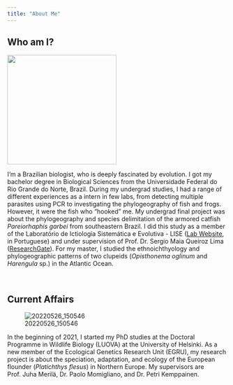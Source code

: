 ---
title: "About Me"
---


## Who am I?

<img src="images/profile1.jpg" width="250px">


I'm a Brazilian biologist, who is deeply fascinated by evolution. I got my bachelor degree in Biological Sciences from the Universidade Federal do Rio Grande do Norte, Brazil. During my undergrad studies, I had a range of different experiences as a intern in few labs, from detecting multiple parasites using PCR to investigating the phylogeography of fish and frogs. However, it were the fish who "hooked" me. My undergrad final project was about the phylogeography and species delimitation of the armored catfish *Pareiorhaphis garbei* from southeastern Brazil. I did this study as a member of the Laboratório de Ictiologia Sistemática e Evolutiva - LISE ([Lab Website](https://sites.google.com/view/liseufrn), in Portuguese) and under supervision of Prof. Dr. Sergio Maia Queiroz Lima ([ResearchGate](https://www.researchgate.net/profile/Sergio_Lima7)). For my master, I studied the ethnoichthyology and phylogeographic patterns of two clupeids (*Opisthonema oglinum* and *Harengula* sp.) in the Atlantic Ocean.

<br>

## Current Affairs

![20220526_150546](https://user-images.githubusercontent.com/72575542/179717580-badd8932-9699-4f50-9021-dee06a55875b.jpg)


In the beginning of 2021, I started my PhD studies at the Doctoral Programme in Wildlife Biology (LUOVA) at the University of Helsinki. As a new member of the Ecological Genetics Research Unit (EGRU), my research project is about the speciation, adaptation, and ecology of the European flounder (*Platichthys flesus*) in Northern Europe. My supervisors are Prof. Juha Merilä, Dr. Paolo Momigliano, and Dr. Petri Kemppainen.
